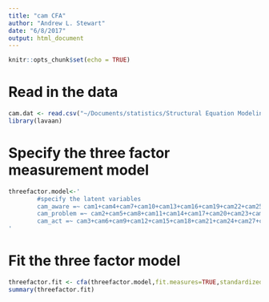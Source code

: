 ```yaml
---
title: "cam CFA"
author: "Andrew L. Stewart"
date: "6/8/2017"
output: html_document
---
```


```r
knitr::opts_chunk$set(echo = TRUE)
```

# Read in the data

```r
cam.dat <- read.csv("~/Documents/statistics/Structural Equation Modeling/CAMS CFA/CAMS 1 Expanded.csv",header=T,na.strings = "NA")
library(lavaan)
```

# Specify the three factor measurement model

```r
threefactor.model<-'
        #specify the latent variables
        cam_aware =~ cam1+cam4+cam7+cam10+cam13+cam16+cam19+cam22+cam25+cam28+cam31
        cam_problem =~ cam2+cam5+cam8+cam11+cam14+cam17+cam20+cam23+cam26+cam29+cam32
        cam_act =~ cam3+cam6+cam9+cam12+cam15+cam18+cam21+cam24+cam27+cam30+cam33
'
```

# Fit the three factor model

```r
threefactor.fit <- cfa(threefactor.model,fit.measures=TRUE,standardized=TRUE)
summary(threefactor.fit)
```